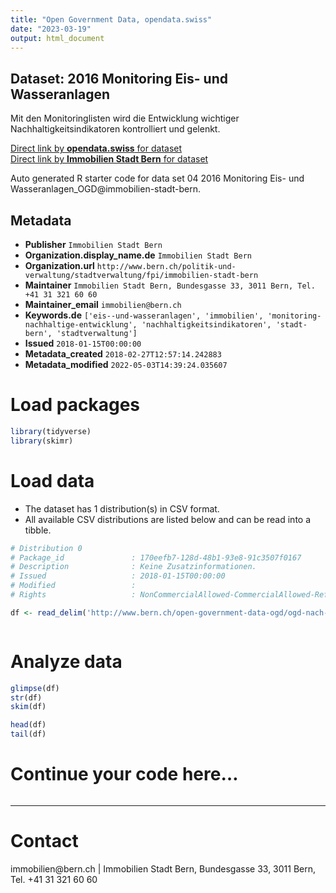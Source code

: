 ```yaml
---
title: "Open Government Data, opendata.swiss"
date: "2023-03-19"
output: html_document
---
```


## Dataset: 2016 Monitoring Eis- und Wasseranlagen

Mit den Monitoringlisten wird die Entwicklung wichtiger Nachhaltigkeitsindikatoren kontrolliert und gelenkt.

[Direct link by **opendata.swiss** for dataset](https://opendata.swiss/de/dataset/2016-monitoring-eis-und-wasseranlagen)<br>
[Direct link by **Immobilien Stadt Bern** for dataset](http://www.bern.ch/open-government-data-ogd/ogd-nach-themen/immobilien-ogd)

Auto generated R starter code for data set 04 2016 Monitoring Eis- und Wasseranlagen_OGD@immobilien-stadt-bern.

## Metadata

- **Publisher** `Immobilien Stadt Bern`
- **Organization.display_name.de** `Immobilien Stadt Bern`
- **Organization.url** `http://www.bern.ch/politik-und-verwaltung/stadtverwaltung/fpi/immobilien-stadt-bern`
- **Maintainer** `Immobilien Stadt Bern, Bundesgasse 33, 3011 Bern, Tel. +41 31 321 60 60 `
- **Maintainer_email** `immobilien@bern.ch`
- **Keywords.de** `['eis--und-wasseranlagen', 'immobilien', 'monitoring-nachhaltige-entwicklung', 'nachhaltigkeitsindikatoren', 'stadt-bern', 'stadtverwaltung']`
- **Issued** `2018-01-15T00:00:00`
- **Metadata_created** `2018-02-27T12:57:14.242883`
- **Metadata_modified** `2022-05-03T14:39:24.035607`


# Load packages

```r

library(tidyverse)
library(skimr)

```

# Load data

-   The dataset has 1 distribution(s) in CSV format.
-   All available CSV distributions are listed below and can be read into a tibble.

```r

# Distribution 0
# Package_id               : 170eefb7-128d-48b1-93e8-91c3507f0167
# Description              : Keine Zusatzinformationen.
# Issued                   : 2018-01-15T00:00:00
# Modified                 : 
# Rights                   : NonCommercialAllowed-CommercialAllowed-ReferenceRequired

df <- read_delim('http://www.bern.ch/open-government-data-ogd/ogd-nach-themen/immobilien-ogd/download-monitoring-ogd/2016-monitoring-eis--und-wasseranlagen.txt/download')



```

# Analyze data

```r

glimpse(df)
str(df)
skim(df)

head(df)
tail(df)

```

# Continue your code here...

```r

```

------------------------------------------------------------------------

# Contact

immobilien@bern.ch | Immobilien Stadt Bern, Bundesgasse 33, 3011 Bern, Tel. +41 31 321 60 60
